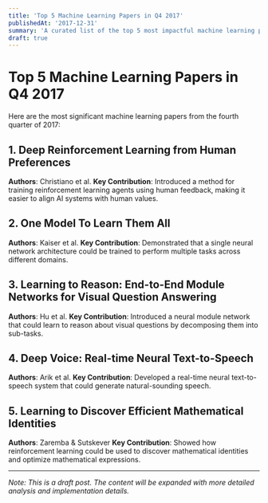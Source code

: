 ```yaml
---
title: 'Top 5 Machine Learning Papers in Q4 2017'
publishedAt: '2017-12-31'
summary: 'A curated list of the top 5 most impactful machine learning papers from Q4 2017.'
draft: true
---
```


# Top 5 Machine Learning Papers in Q4 2017

Here are the most significant machine learning papers from the fourth quarter of 2017:

## 1. Deep Reinforcement Learning from Human Preferences
**Authors**: Christiano et al.
**Key Contribution**: Introduced a method for training reinforcement learning agents using human feedback, making it easier to align AI systems with human values.

## 2. One Model To Learn Them All
**Authors**: Kaiser et al.
**Key Contribution**: Demonstrated that a single neural network architecture could be trained to perform multiple tasks across different domains.

## 3. Learning to Reason: End-to-End Module Networks for Visual Question Answering
**Authors**: Hu et al.
**Key Contribution**: Introduced a neural module network that could learn to reason about visual questions by decomposing them into sub-tasks.

## 4. Deep Voice: Real-time Neural Text-to-Speech
**Authors**: Arik et al.
**Key Contribution**: Developed a real-time neural text-to-speech system that could generate natural-sounding speech.

## 5. Learning to Discover Efficient Mathematical Identities
**Authors**: Zaremba & Sutskever
**Key Contribution**: Showed how reinforcement learning could be used to discover mathematical identities and optimize mathematical expressions.

---

*Note: This is a draft post. The content will be expanded with more detailed analysis and implementation details.* 